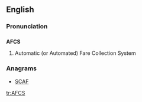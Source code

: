 ==English==

===Pronunciation===
{{rfp|acronym or initialism ?|lang=en}}

==={{acronym-old}}===
'''AFCS'''

# {{transport}} Automatic (or Automated) Fare Collection System

===Anagrams===
* [[SCAF#English|SCAF]]

[[tr:AFCS]]